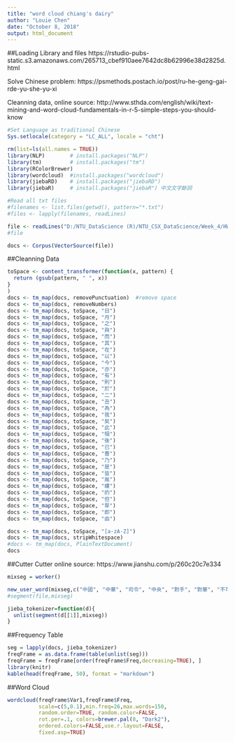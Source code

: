 ```yaml
---
title: "word cloud chiang's dairy"
author: "Louie Chen"
date: "October 8, 2018"
output: html_document
---
```


##Loading Library and files
https://rstudio-pubs-static.s3.amazonaws.com/265713_cbef910aee7642dc8b62996e38d2825d.html

Solve Chinese problem: https://psmethods.postach.io/post/ru-he-geng-gai-rde-yu-she-yu-xi

Cleanning data, online source: http://www.sthda.com/english/wiki/text-mining-and-word-cloud-fundamentals-in-r-5-simple-steps-you-should-know
```r
#Set Language as traditional Chinese
Sys.setlocale(category = "LC_ALL", locale = "cht")

rm(list=ls(all.names = TRUE))
library(NLP)        # install.packages("NLP")
library(tm)         # install.packages("tm")
library(RColorBrewer)
library(wordcloud)  #install.packages("wordcloud")
library(jiebaRD)    # install.packages("jiebaRD")
library(jiebaR)     # install.packages("jiebaR") 中文文字斷詞

#Read all txt files
#filenames <- list.files(getwd(), pattern="*.txt")
#files <- lapply(filenames, readLines)

file <- readLines("D:/NTU_DataScience (R)/NTU_CSX_DataScience/Week_4/HW/Chinese_downloaded_txt/Chiang's Dairy.txt") 
#file

docs <- Corpus(VectorSource(file))
```

##Cleanning Data
```r
toSpace <- content_transformer(function(x, pattern) {
  return (gsub(pattern, " ", x))
}
)
docs <- tm_map(docs, removePunctuation)  #remove space
docs <- tm_map(docs, removeNumbers)
docs <- tm_map(docs, toSpace, "日")
docs <- tm_map(docs, toSpace, "月")
docs <- tm_map(docs, toSpace, "之")
docs <- tm_map(docs, toSpace, "與")
docs <- tm_map(docs, toSpace, "而")
docs <- tm_map(docs, toSpace, "其")
docs <- tm_map(docs, toSpace, "在")
docs <- tm_map(docs, toSpace, "以")
docs <- tm_map(docs, toSpace, "今")
docs <- tm_map(docs, toSpace, "亦")
docs <- tm_map(docs, toSpace, "有")
docs <- tm_map(docs, toSpace, "則")
docs <- tm_map(docs, toSpace, "於")
docs <- tm_map(docs, toSpace, "二")
docs <- tm_map(docs, toSpace, "丑")
docs <- tm_map(docs, toSpace, "為")
docs <- tm_map(docs, toSpace, "我")
docs <- tm_map(docs, toSpace, "矣")
docs <- tm_map(docs, toSpace, "此")
docs <- tm_map(docs, toSpace, "㸶")
docs <- tm_map(docs, toSpace, "後")
docs <- tm_map(docs, toSpace, "已")
docs <- tm_map(docs, toSpace, "薔")
docs <- tm_map(docs, toSpace, "乃")
docs <- tm_map(docs, toSpace, "是")
docs <- tm_map(docs, toSpace, "皆")
docs <- tm_map(docs, toSpace, "胤")
docs <- tm_map(docs, toSpace, "螻")
docs <- tm_map(docs, toSpace, "的")
docs <- tm_map(docs, toSpace, "但")
docs <- tm_map(docs, toSpace, "㸴")
docs <- tm_map(docs, toSpace, "即")
docs <- tm_map(docs, toSpace, "由")

docs <- tm_map(docs, toSpace, "[a-zA-Z]")
docs <- tm_map(docs, stripWhitespace)
#docs <- tm_map(docs, PlainTextDocument)
docs
```

##Cutter
Cutter online source: https://www.jianshu.com/p/260c20c7e334
```r
mixseg = worker()

new_user_word(mixseg,c("中國", "中華", "司令", "中央", "對手", "對華", "不可", "不能", "不敵", "不如", "不料", "日本", "本軍", "根本"))
#segment(file,mixseg) 

jieba_tokenizer=function(d){
  unlist(segment(d[[1]],mixseg))
}
```

##Frequency Table
```r
seg = lapply(docs, jieba_tokenizer)
freqFrame = as.data.frame(table(unlist(seg)))
freqFrame = freqFrame[order(freqFrame$Freq,decreasing=TRUE), ]
library(knitr)
kable(head(freqFrame, 50), format = "markdown")
```

##Word Cloud
```r
wordcloud(freqFrame$Var1,freqFrame$Freq,
          scale=c(5,0.1),min.freq=26,max.words=150,
          random.order=TRUE, random.color=FALSE, 
          rot.per=.1, colors=brewer.pal(8, "Dark2"),
          ordered.colors=FALSE,use.r.layout=FALSE,
          fixed.asp=TRUE)


```